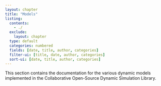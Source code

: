 ```yaml
---
layout: chapter
title: "Models"
listing:
  contents: 
    - ./
  exclude:
    layout: chapter
  type: default
  categories: numbered
  fields: [date, title, author, categories]
  filter-ui: [title, date, author, categories]
  sort-ui: [date, title, author, categories]
---
```


This section contains the documentation for the various dynamic models implemented in the Collaborative Open-Source Dynamic Simulation Library.
